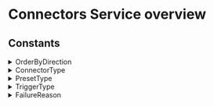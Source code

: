 # Connectors Service overview







## Constants

<details>
  <summary>OrderByDirection</summary>

  | Value |
|-------|
| `ORDER_BY_DIRECTION_UNSPECIFIED` |
| `ASC` |
| `DESC` |
</details>
<details>
  <summary>ConnectorType</summary>

  | Value |
|-------|
| `CONNECTOR_TYPE_UNSPECIFIED` |
| `SLACK` |
| `GENERIC_HTTPS` |
| `PAGERDUTY` |
| `AWS` |
| `IBM_EVENT_NOTIFICATIONS` |
</details>
<details>
  <summary>PresetType</summary>

  | Value |
|-------|
| `PRESET_TYPE_UNSPECIFIED` |
| `SYSTEM` |
| `CUSTOM` |
</details>
<details>
  <summary>TriggerType</summary>

  | Value |
|-------|
| `TRIGGER_TYPE_UNSPECIFIED` |
| `MANUAL` |
| `AUTOMATIC` |
</details>
<details>
  <summary>FailureReason</summary>

  | Value |
|-------|
| `FAILURE_REASON_UNSPECIFIED` |
| `INVALID_TEMPLATE` |
| `FIELD_NOT_FOUND` |
| `TEMPLATE_EXCEEDS_MAX_LENGTH` |
| `RENDERED_VALUE_EXCEEDS_MAX_LENGTH` |
</details>
